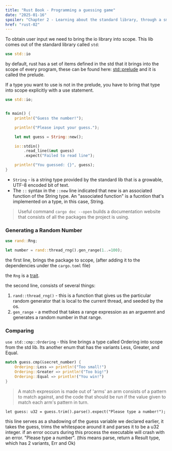 ```yaml
---
title: "Rust Book - Programming a guessing game"
date: "2025-01-16"
spoiler: "Chapter 2 - Learning about the standard library, through a small guessing game 🕹️"
href: "rust-02"
---
```


To obtain user input we need to bring the io library into scope. This lib comes out of the standard library called `std`:

```rust
use std::io
```

by default, rust has a set of items defined in the std that it brings into the scope of every program, these can be found here:
[std::prelude](https://doc.rust-lang.org/std/prelude/index.html)
and it is called the prelude.

If a type you want to use is not in the prelude, you have to bring that type into scope explicitly with a use statement.

```rust
use std::io;


fn main() {
    println!("Guess the number!");

    println!("Please input your guess.");

    let mut guess = String::new();

    io::stdin()
        .read_line(&mut guess)
        .expect("Failed to read line");

    println!("You guessed: {}", guess);
}

```

- `String` - is a string type provided by the standard lib that is a growable, UTF-8 encoded bit of text.
- The `::` syntax in the `::new` line indicated that new is an associated function of the String type. An "associated function" is a fucntion that's implemented on a type, in this case, String.

> Useful command `cargo doc --open` builds a documentation website that consists of all the packages the project is using.

### Generating a Random Number

```rust
use rand::Rng;

let number = rand::thread_rng().gen_range(1..=100);
```

the first line, brings the package to scope, (after adding it to the dependencies under the `cargo.toml` file)

the `Rng` is a [trait](https://doc.rust-lang.org/book/ch10-02-traits.html).

the second line, consists of several things:

1. `rand::thread_rng()` - this is a function that gives us the particular random generator that is local to the current thread, and seeded by the os.
2. `gen_range` - a method that takes a range expression as an arguemnt and generates a random number in that range.

### Comparing

`use std::cmp::Ordering` - this line brings a type called Ordering into scope from the std lib. Its another enum that has the variants Less, Greater, and Equal.

```rust
match guess.cmp(&secret_number) {
	Ordering::Less => println!("Too small!")
	Ordering::Greater => println!("Too big!")
	Ordering::Equal => println!("You win!")
}
```

> A match expression is made out of 'arms' an arm consists of a pattern to match against, and the code that should be run if the value given to match each arm's pattern in turn.

    let guess: u32 = guess.trim().parse().expect("Please type a number!");

this line serves as a shadowing of the guess variable we declared earlier, it takes the guess, trims the whitespace around it and parses it to be a u32 integer. if an error occurs during this process the executable will crash with an error. "Please type a number".
(this means parse, return a Result type, which has 2 variants, Err and Ok)
